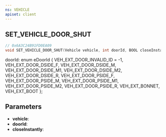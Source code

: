 ```yaml
---
ns: VEHICLE
apiset: client
---
```

## SET_VEHICLE_DOOR_SHUT

```c
// 0x6A3C24B91FD0EA09
void SET_VEHICLE_DOOR_SHUT(Vehicle vehicle, int doorId, BOOL closeInstantly);
```

doorId: enum eDoorId
{
	VEH_EXT_DOOR_INVALID_ID = -1,
	VEH_EXT_DOOR_DSIDE_F,
	VEH_EXT_DOOR_DSIDE_M,
	VEH_EXT_DOOR_DSIDE_M1,
	VEH_EXT_DOOR_DSIDE_M2,
	VEH_EXT_DOOR_DSIDE_R,
	VEH_EXT_DOOR_PSIDE_F,
	VEH_EXT_DOOR_PSIDE_M,
	VEH_EXT_DOOR_PSIDE_M1,
	VEH_EXT_DOOR_PSIDE_M2,
	VEH_EXT_DOOR_PSIDE_R,
	VEH_EXT_BONNET,
	VEH_EXT_BOOT
};

## Parameters
* **vehicle**:
* **doorId**:
* **closeInstantly**:
